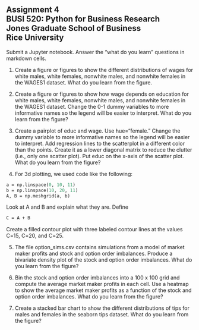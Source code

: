 ## Assignment 4<br>BUSI 520: Python for Business Research<br>Jones Graduate School of Business<br>Rice University<br>

Submit a Jupyter notebook.  Answer the "what do you learn" questions in markdown cells.


1.  Create a figure or figures to show the different distributions of wages for white males, white females, nonwhite males, and nonwhite females in the WAGES1 dataset.  What do you learn from the figure.

2. Create a figure or figures to show how wage depends on education for white males, white females, nonwhite males, and nonwhite females in the WAGES1 dataset.  Change the 0-1 dummy variables to more informative names so the legend will be easier to interpret.  What do you learn from the figure?

3. Create a pairplot of educ and wage.  Use hue="female."  Change the dummy variable to more informative names so the legend will be easier to interpret.  Add regression lines to the scatterplot in a different color than the points.  Create it as a lower diagonal matrix to reduce the clutter (i.e., only one scatter plot).  Put educ on the x-axis of the scatter plot.  What do you learn from the figure?

4. For 3d plotting, we used code like the following:

```.p
a = np.linspace(0, 10, 11)
b = np.linspace(10, 20, 11)
A, B = np.meshgrid(a, b)
```

Look at A and B and explain what they are.  Define

```.p
C = A + B
```

Create a filled contour plot with three labeled contour lines at the values C=15, C=20, and C=25.

5. The file option_sims.csv contains simulations from a model of market maker profits and stock and option order imbalances.  Produce a bivariate density plot of the stock and option order imbalances.  What do you learn from the figure?

6. Bin the stock and option order imbalances into a 100 x 100 grid and compute the average market maker profits in each cell.  Use a heatmap to show the average market maker profits as a function of the stock and option order imbalances.  What do you learn from the figure?

7. Create a stacked bar chart to show the different distributions of tips for males and females in the seaborn tips dataset.  What do you learn from the figure?